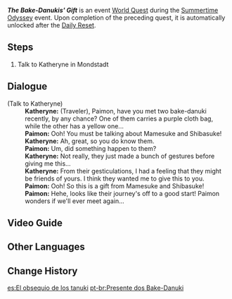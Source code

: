 {{Quest Infobox
|id            = 79035
|image         = Adventurers' Guild Mondstadt.png
|type          = World
|event_name    = Summertime Odyssey
|summary       = <!-- editor written summary. quest description goes to dialogue -->
|requirement   = 
|characters    = Katheryne (Mondstadt); Paimon; Traveler
|startLocation = [[City of Mondstadt]], [[Mondstadt]]
|region        = Mondstadt
|area          = Starfell Valley
|subarea       = City of Mondstadt
|prev          = Bake-Danuki Wanderlust
|other         = {{Card|Crystal Core|5}}
}}
'''''The Bake-Danukis' Gift''''' is an event [[World Quest]] during the [[Summertime Odyssey]] event. Upon completion of the preceding quest, it is automatically unlocked after the [[Daily Reset]].

==Steps==
# Talk to Katheryne in Mondstadt

==Dialogue==
{{Quest Description|Mondstadt's Katheryne has a gift to pass on to you. It seems to have come from dancing bake-danuki...?}}
{{Dialogue start}}
;(Talk to Katheryne)
:'''Katheryne:''' (Traveler), Paimon, have you met two bake-danuki recently, by any chance? One of them carries a purple cloth bag, while the other has a yellow one...
:'''Paimon:''' Ooh! You must be talking about Mamesuke and Shibasuke!
:'''Katheryne:''' Ah, great, so you do know them.
:'''Paimon:''' Um, did something happen to them?
:'''Katheryne:''' Not really, they just made a bunch of gestures before giving me this...<!-- seems like the branching didn't exist in-game...
:;(If the player has participated in [[Eight Locales Over Mountains and Seas]])
::'''Katheryne:''' I've heard that you once visited the Good Hunter with a bake-danuki from Inazuma, so I thought you might be friends. I think they wanted me to give this to you.
:;(If the player has not participated in [[Eight Locales Over Mountains and Seas]])<!-- got this line but did participate in the eight locales event -->
:'''Katheryne:''' From their gesticulations, I had a feeling that they might be friends of yours. I think they wanted me to give this to you.<!-- if the branching existed, then this line would need to be indented -->
:'''Paimon:''' Ooh! So this is a gift from Mamesuke and Shibasuke!
:'''Paimon:''' Hehe, looks like their journey's off to a good start! Paimon wonders if we'll ever meet again...
{{Dialogue end}}

==Video Guide==
{{EVT
|video1   = https://youtu.be/n_KV5cbRy-A
|caption1 = Quick Guide: Bake-Danuki's Gift
}}

==Other Languages==
{{Other Languages
|en      = The Bake-Danukis' Gift
|zhs     = 妖狸的赠礼
|zhs_rm  = Yāolí de Zènglǐ
|zht     = 妖狸的贈禮
|zht_rm  = Yāolí de Zènglǐ
|zh_tl   = Bake-Danukis' Gift
|ja      = 妖狸からのプレゼント
|ja_rm   = Youri kara no Purezento
|ja_tl   = Present from the Spirit Raccoon Dogs
|ko      = 너구리 요괴의 선물
|ko_rm   = Neoguri Yogoe-ui Seonmul
|ko_tl   = Raccoon Monster's Gift
|es      = El obsequio de los tanuki
|es_tl   = The Tanukis' Gift
|fr      = Le cadeau du Bake-danuki
|fr_tl   = The Bake-Danuki's Gift<!--yes it's singular here-->
|ru      = Подарок бакэ-дануки
|ru_tl   = The Bake-Danukis' Gift
|th      = ของขวัญของ Bake-Danuki
|th_rm   = Khong-khwan khong Bake-Danuki
|th_tl   = 
|vi      = Quà Tặng Của Bake-Danuki
|vi_tl   = 
|de      = Das Geschenk des Bakedanuki
|de_tl   = The Gift of the Bake-Danuki
|id      = Hadiah dari Bake Danuki
|id_tl   = Gift from Bake Danuki
|pt      = Presente dos Bake-Danuki
|pt_tl   = 
}}

==Change History==
{{Change History|2.8}}

[[es:El obsequio de los tanuki]]
[[pt-br:Presente dos Bake-Danuki]]